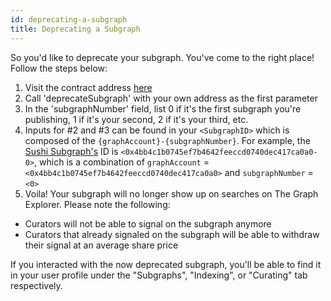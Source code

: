 ```yaml
---
id: deprecating-a-subgraph
title: Deprecating a Subgraph
---
```


So you'd like to deprecate your subgraph. You've come to the right place! Follow the steps below:
1. Visit the contract address [here](https://etherscan.io/address/0xadca0dd4729c8ba3acf3e99f3a9f471ef37b6825#writeProxyContract)
2. Call 'deprecateSubgraph' with your own address as the first parameter
3. In the 'subgraphNumber' field, list 0 if it's the first subgraph you're publishing, 1 if it's your second, 2 if it's your third, etc.
4. Inputs for #2 and #3 can be found in your `<SubgraphID>` which is composed of the `{graphAccount}-{subgraphNumber}`. For example, the [Sushi Subgraph's](https://thegraph.com/explorer/subgraph?id=0x4bb4c1b0745ef7b4642feeccd0740dec417ca0a0-0&version=0x4bb4c1b0745ef7b4642feeccd0740dec417ca0a0-0-0&view=Overview) ID is `<0x4bb4c1b0745ef7b4642feeccd0740dec417ca0a0-0>`,
which is a combination of `graphAccount` = `<0x4bb4c1b0745ef7b4642feeccd0740dec417ca0a0>` and `subgraphNumber` = `<0>`
5. Voila! Your subgraph will no longer show up on searches on The Graph Explorer. Please note the following:
- Curators will not be able to signal on the subgraph anymore
- Curators that already signaled on the subgraph will be able to withdraw their signal at an average share price

If you interacted with the now deprecated subgraph, you'll be able to find it in your user profile under the "Subgraphs", "Indexing", or "Curating" tab respectively.
